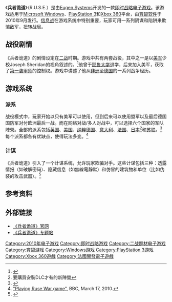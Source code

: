{{NoteTA
|G1=Games
|1=zh-cn:兵者诡道; zh-tw:R.U.S.E 心戰詭陣;
}}
{{Infobox VG
|title          = 兵者诡道
|image          = File:RUSE Logo.png
|caption        = 
|original       = ''R.U.S.E.''
|official       = {{vgrelease|TW|R.U.S.E -{}-心戰詭陣}}
|common         = {{vgrelease|CN|兵者-{}-诡道}}
|developer      = [[Eugen_Systems|Eugen Systems]]
|publisher      = [[育碧软件|育碧软件]]
|distributor    = 
|series         = 
|released       = 2010年9月
|genre          = [[即时战略|即时战略]]
|modes          = 单人游戏、多人游戏
|platforms      = [[Microsoft_Windows|Microsoft Windows]]、[[Xbox_360|Xbox 360]]、[[PlayStation_3|PlayStation 3]]
|distribution   = 
}}

《'''兵者诡道'''》（R.U.S.E.）是由[[Eugen_Systems|Eugen Systems]]开发的一款[[即时战略游戏|即时战略]][[电子游戏|电子游戏]]。该游戏适用于[[Microsoft_Windows|Microsoft Windows]]、[[PlayStation_3|PlayStation 3]]和[[Xbox_360|Xbox 360]]平台，由[[育碧软件|育碧软件]]于2010年9月发行。[[信息战|信息战]]在游戏系统中特别重要，玩家可用一系列阴谋和陷阱来欺骗敌军，扭转战局。

== 战役剧情 ==
《兵者诡道》的剧情设定在[[二战|二战]]时期。游戏中共有两套战役，其中之一是以[[美军|美军]]少校Joseph Sheridan的视角叙述的。<ref>{{Cite web |url=http://ruse.uk.ubi.com/about-ruse/scenario/ |title=存档副本 |accessdate=2010-09-15 |archive-date=2009-11-29 |archive-url=https://web.archive.org/web/20091129210813/http://ruse.uk.ubi.com/about-ruse/scenario/ |dead-url=no }}</ref>他曾于[[耶鲁大学|耶鲁大学]]退学，后来加入美军，获取了[[第一装甲师|第一装甲师]]的控制权。游戏中讲述了他从[[非洲|非洲]]至[[德国|德国]]的一系列战争经历。

==游戏系统==
===派系===
战役模式中，玩家开始以只有美军可以使用，但到后来可以使用盟军以及最后德国国防军对付欧洲最后一战。而在网络对战/多人对战中，可以选择六个国家的军队陣營。全部的派系包括[[英国|英国]]、[[美国|美国]]、[[纳粹德国|纳粹德国]]、[[意大利|意大利]]、[[法国|法国]]、[[日本|日本]]<ref>要購買安裝DLC才有的新陣營</ref>和[[苏联|苏联]]。<ref>{{Cite web |url=http://ruse.uk.ubi.com/about-ruse/factions/ |title=存档副本 |accessdate=2010-09-15 |archive-date=2009-12-01 |archive-url=https://web.archive.org/web/20091201013825/http://ruse.uk.ubi.com/about-ruse/factions/ |dead-url=no }}</ref>每个派系都各有优缺点，使得玩法多变。<ref name="Beeb">[http://news.bbc.co.uk/1/hi/technology/8213284.stm "Playing Ruse War game"], BBC, March 17, 2010.</ref>

===计谋===
《兵者诡道》引入了一个计谋系统，允许玩家欺骗对手。这些计谋包括三种：透露情报（如破解密码）、隐藏信息（如無線電靜默）和仿冒的建筑物和单位（比如伪装的攻击武器）。<ref>{{cite web|url=http://ruse.uk.ubi.com/index.php?page=about&action=ruses|title=The Ruses|accessdate=2010-08-12|archive-date=2016-03-03|archive-url=https://web.archive.org/web/20160303173106/http://ruse.uk.ubi.com/index.php?page=about&action=ruses|dead-url=no}}</ref>

==参考资料==
{{Reflist}}

==外部链接==
* [http://www.rusegame.com 《兵者诡道》官网] {{Wayback|url=http://www.rusegame.com/ |date=20190624011037 }}
* [http://www.ali213.net/zt/ruse/ 《兵者诡道》专题站] {{Wayback|url=http://www.ali213.net/zt/ruse/ |date=20201022000531 }}

{{DEFAULTSORT:RUSE}}
[[Category:2010年电子游戏|Category:2010年电子游戏]]
[[Category:即时战略游戏|Category:即时战略游戏]]
[[Category:二战题材电子游戏|Category:二战题材电子游戏]]
[[Category:育碧游戏|Category:育碧游戏]]
[[Category:Windows游戏|Category:Windows游戏]]
[[Category:PlayStation_3游戏|Category:PlayStation 3游戏]]
[[Category:Xbox_360遊戲|Category:Xbox 360遊戲]]
[[Category:法國開發電子遊戲|Category:法國開發電子遊戲]]